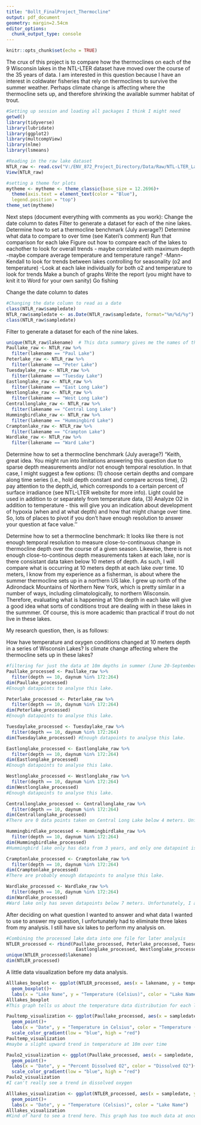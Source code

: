 ```yaml
---
title: "Bollt_FinalProject_Thermocline"
output: pdf_document
geometry: margin=2.54cm
editor_options: 
  chunk_output_type: console
---
```


```r
knitr::opts_chunk$set(echo = TRUE)
```

The crux of this project is to compare how the thermoclines on each of the 9 Wisconsin lakes in the NTL-LTER dataset have moved over the course of the 35 years of data. I am interested in this question because I have an interest in coldwater fisheries that rely on thermoclines to survive the summer weather. Perhaps climate change is affecting where the thermocline sets up, and therefore shrinking the available summer habitat of trout.
```r
#Setting up session and loading all packages I think I might need
getwd()
library(tidyverse)
library(lubridate)
library(ggplot2)
library(multcompView)
library(nlme)
library(lsmeans)

#Reading in the raw lake dataset
NTLR_raw <- read.csv("V:/ENV_872_Project_Directory/Data/Raw/NTL-LTER_Lake_ChemistryPhysics_Raw.csv")
View(NTLR_raw)

#setting a theme for plots
mytheme <- mytheme <- theme_classic(base_size = 12.2696)+
  theme(axis.text = element_text(color = "Blue"),
  legend.position = "top")
theme_set(mytheme)
```
Next steps (document everything with comments as you work):
Change the date column to dates
Filter to generate a dataset for each of the nine lakes.
Determine how to set a thermocline benchmark (July average?)
Determine what data to compare to over time (see Kateri's comment)
Run that comparison for each lake
Figure out how to compare each of the lakes to eachother to look for overall trends - maybe correlated with maximum depth
-maybe compare average temperature and temperature range?
-Mann-Kendall to look for trends between lakes controlling for seasonality (o2 and temperature)
-Look at each lake individually for both o2 and temperature to look for trends
Make a bunch of graphs
Write the report (you might have to knit it to Word for your own sanity)
Go fishing

Change the date column to dates
```r
#Changing the date column to read as a date
class(NTLR_raw$sampledate)
NTLR_raw$sampledate <- as.Date(NTLR_raw$sampledate, format="%m/%d/%y")
class(NTLR_raw$sampledate)
```

Filter to generate a dataset for each of the nine lakes.
```r
unique(NTLR_raw$lakename)  # This data summary gives me the names of the nine lakes.
Paullake_raw <- NTLR_raw %>%
  filter(lakename == "Paul Lake")
Peterlake_raw <- NTLR_raw %>%
  filter(lakename == "Peter Lake")
Tuesdaylake_raw <- NTLR_raw %>%
  filter(lakename == "Tuesday Lake")
Eastlonglake_raw <- NTLR_raw %>%
  filter(lakename == "East Long Lake")
Westlonglake_raw <- NTLR_raw %>%
  filter(lakename == "West Long Lake")
Centrallonglake_raw <- NTLR_raw %>%
  filter(lakename == "Central Long Lake")
Hummingbirdlake_raw <- NTLR_raw %>%
  filter(lakename == "Hummingbird Lake")
Cramptonlake_raw <- NTLR_raw %>%
  filter(lakename == "Crampton Lake")
Wardlake_raw <- NTLR_raw %>%
  filter(lakename == "Ward Lake")
```
Determine how to set a thermocline benchmark (July average?)
"Keith, great idea. You might run into limitations answering this question due to sparse depth measurements and/or not enough temporal resolution. In that case, I might suggest a few options: (1) choose certain depths and compare along time series (i.e., hold depth constant and compare across time), (2) pay attention to the depth_id, which corresponds to a certain percent of surface irradiance (see NTL-LTER website for more info). Light could be used in addition to or separately from temperature data, (3) Analyze O2 in addition to temperature - this will give you an indication about development of hypoxia (when and at what depth) and how that might change over time. So, lots of places to pivot if you don't have enough resolution to answer your question at face value.''

Determine how to set a thermocline benchmark:
It looks like there is not enough temporal resolution to measure close-to-continuous change in thermocline depth over the course of a given season. Likewise, there is not enough close-to-continous depth measurements taken at each lake, nor is there consistant data taken below 10 meters of depth. As such, I will compare what is occurring at 10 meters depth at each lake over time. 10 meters, I know from my experience as a fisherman, is about where the summer thermocline sets up in a northern US lake. I grew up north of the Adirondack Mountains of Northern New York, which is pretty similar in a number of ways, including climatologically, to northern Wisconsin. Therefore, evaluating what is happening at 10m depth in each lake will give a good idea what sorts of conditions trout are dealing with in these lakes in the summmer. Of course, this is more academic than practical if trout do not live in these lakes.

My research question, then, is as follows:

How have temperature and oxygen conditions changed at 10 meters depth in a series of Wisconsin Lakes? Is climate change affecting where the thermocline sets up in these lakes?
```r
#filtering for just the data at 10m depths in summer (June 20-September 21)
Paullake_processed <- Paullake_raw %>%
  filter(depth == 10, daynum %in% 172:264)
dim(Paullake_processed)  
#Enough datapoints to analyse this lake.

Peterlake_processed <- Peterlake_raw %>%
  filter(depth == 10, daynum %in% 172:264)
dim(Peterlake_processed) 
#Enough datapoints to analyse this lake.

Tuesdaylake_processed <- Tuesdaylake_raw %>%
  filter(depth == 10, daynum %in% 172:264)
dim(Tuesdaylake_processed) #Enough datapoints to analyse this lake.

Eastlonglake_processed <- Eastlonglake_raw %>%
  filter(depth == 10, daynum %in% 172:264)
dim(Eastlonglake_processed) 
#Enough datapoints to analyse this lake.

Westlonglake_processed <- Westlonglake_raw %>%
  filter(depth == 10, daynum %in% 172:264)
dim(Westlonglake_processed) 
#Enough datapoints to analyse this lake.

Centrallonglake_processed <- Centrallonglake_raw %>%
  filter(depth == 10, daynum %in% 172:264)  
dim(Centrallonglake_processed) 
#There are 0 data points taken on Central Long Lake below 4 meters. Unfortunately, I am going to have to eliminate Central Long Lake from my analysis.

Hummingbirdlake_processed <- Hummingbirdlake_raw %>%
  filter(depth == 10, daynum %in% 172:264)  
dim(Hummingbirdlake_processed) 
#Hummingbird lake only has data from 3 years, and only one datapoint is below 7 meters. Unfortunately, I am going to have to eliminate Hummingbird Lake from my analysis.

Cramptonlake_processed <- Cramptonlake_raw %>%
  filter(depth == 10, daynum %in% 172:264)
dim(Cramptonlake_processed) 
#There are probably enough datapoints to analyse this lake.

Wardlake_processed <- Wardlake_raw %>%
  filter(depth == 10, daynum %in% 172:264) 
dim(Wardlake_processed) 
#Ward lake only has seven datapoints below 7 meters. Unfortunately, I am going to have to eliminate Ward Lake from my analysis.
```
After deciding on what question I wanted to answer and what data I wanted to use to answer my question, I unfortunately had to eliminate three lakes from my analysis. I still have six lakes to perform my analysis on.

```r
#Combining the processed lake data into one file for later analysis
NTLER_processed <- rbind(Paullake_processed, Peterlake_processed, Tuesdaylake_processed,
                          Eastlonglake_processed, Westlonglake_processed, Cramptonlake_processed)
unique(NTLER_processed$lakename)
dim(NTLER_processed)
```

A little data visualization before my data analysis.
```r
Alllakes_boxplot <- ggplot(NTLER_processed, aes(x = lakename, y = temperature_C, color = lakename))+
  geom_boxplot()+
  labs(x = "Lake Name", y = "Temperature (Celsius)", color = "Lake Name")
Alllakes_boxplot
#This graph tells us about the temperature data distribution for each lake at 10m depth, and tells us which lakes are coldest in the summer. 

Paultemp_visualization <- ggplot(Paullake_processed, aes(x = sampledate, y = temperature_C, color = temperature_C))+
  geom_point()+
  labs(x = "Date", y = "Temperature in Celsius", color = "Temperature (Degrees Celsius)")+
  scale_color_gradient(low = "blue", high = "red")
Paultemp_visualization
#maybe a slight upward trend in temperature at 10m over time

Paulo2_visualization <- ggplot(Paullake_processed, aes(x = sampledate, y = dissolvedOxygen, color = dissolvedOxygen))+
  geom_point()+
  labs(x = "Date", y = "Percent Dissolved O2", color = "Dissolved O2")+
  scale_color_gradient(low = "blue", high = "red")
Paulo2_visualization
#I can't really see a trend in dissolved oxygen

Alllakes_visualization <- ggplot(NTLER_processed, aes(x = sampledate, y = temperature_C, color = lakename))+
  geom_point()+
  labs(x = "Date", y = "Temperature (Celsius)", color = "Lake Name")
Alllakes_visualization
#Kind of hard to see a trend here. This graph has too much data at once and different lakes have different temporal ranges.
```

